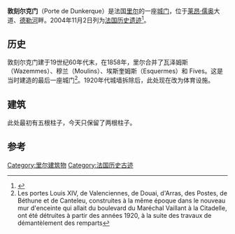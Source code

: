 {{Infobox building
 | building_name        = 敦刻尔克门
 | image                = Porte de Dunkerque à Lille.jpg
 | location             = [[里尔|里尔]]
}}
'''敦刻尔克门'''（Porte de Dunkerque）是法国[[里尔|里尔]]的一座[[城门|城门]]，位于[[莱昂·儒奥|莱昂·儒奥]]大道、[[德勒河|德勒河]]畔。2004年11月2日列为[[法国历史遗迹|法国历史遗迹]]<ref name="PA59000107">{{Base Mérimée|PA59000107}}</ref>。

== 历史 ==
敦刻尔克门建于19世纪60年代末，在1858年，里尔合并了瓦泽姆斯（Wazemmes）、穆兰（Moulins）、埃斯奎姆斯（Esquermes）和 Fives。这是当时建造的最后一座城门<ref>Les portes Louis XIV, de Valenciennes, de Douai, d'Arras, des Postes, de Béthune et de Canteleu, construites à la même époque dans le nouveau mur d'enceinte qui allait du boulevard du Maréchal Vaillant à la Citadelle, ont été détruites à partir des années 1920, à la suite des travaux de démantèlement des remparts</ref>。1920年代城墙拆除后，此处现在改为体育设施。

== 建筑 ==
此处最初有五根柱子，今天只保留了两根柱子。

==参考==
{{References}}
[[Category:里尔建筑物|Category:里尔建筑物]]
[[Category:法国历史古迹|Category:法国历史古迹]]